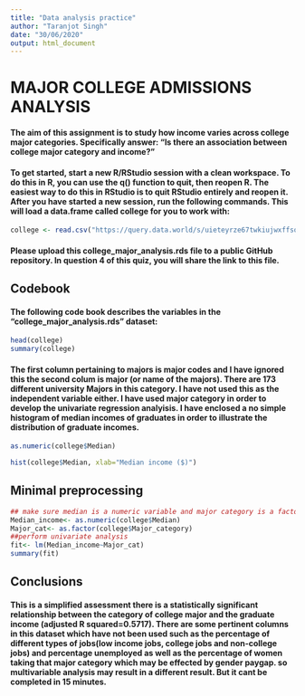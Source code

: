 ---
title: "Data analysis practice"
author: "Taranjot Singh"
date: "30/06/2020"
output: html_document
---

# MAJOR COLLEGE ADMISSIONS ANALYSIS

#### The aim of this assignment is to study how income varies across college major categories. Specifically answer: “Is there an association between college major category and income?”

#### To get started, start a new R/RStudio session with a clean workspace. To do this in R, you can use the q() function to quit, then reopen R. The easiest way to do this in RStudio is to quit RStudio entirely and reopen it. After you have started a new session, run the following commands. This will load a data.frame called college for you to work with:

```{r}
college <- read.csv("https://query.data.world/s/uieteyrze67twkiujwxffsokaml44y", header=TRUE, stringsAsFactors=FALSE)
```

#### Please upload this college_major_analysis.rds file to a public GitHub repository. In question 4 of this quiz, you will share the link to this file.

## Codebook

#### The following code book describes the variables in the “college_major_analysis.rds” dataset:

```{r}
head(college)
summary(college)
```

#### The first column pertaining to majors is major codes and I have ignored this the second colum is major (or name of the majors). There are 173 different university Majors in this category. I have not used this as the independent variable either. I have used major category in order to develop the univariate regression analyisis. I have enclosed a no simple histogram of median incomes of graduates in order to illustrate the distribution of graduate incomes.

```{r}
as.numeric(college$Median)
```

```{r}
hist(college$Median, xlab="Median income ($)")
```

## Minimal preprocessing

```{r}
## make sure median is a numeric variable and major category is a factor 
Median_income<- as.numeric(college$Median)
Major_cat<- as.factor(college$Major_category)
##perform univariate analysis
fit<- lm(Median_income~Major_cat)
summary(fit)
```

## Conclusions

#### This is a simplified assessment there is a statistically significant relationship between the category of college major and the graduate income (adjusted R squared=0.5717). There are some pertinent columns in this dataset which have not been used such as the percentage of different types of jobs(low income jobs, college jobs and non-college jobs) and percentage unemployed as well as the percentage of women taking that major category which may be effected by gender paygap. so multivariable analysis may result in a different result. But it cant be completed in 15 minutes.

